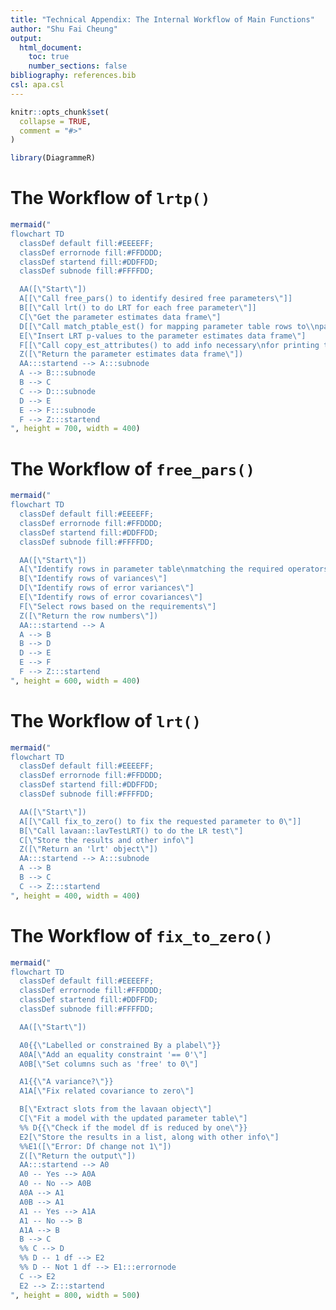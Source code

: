 ```yaml
---
title: "Technical Appendix: The Internal Workflow of Main Functions"
author: "Shu Fai Cheung"
output:
  html_document:
    toc: true
    number_sections: false
bibliography: references.bib
csl: apa.csl
---
```



```r
knitr::opts_chunk$set(
  collapse = TRUE,
  comment = "#>"
)
```

```r
library(DiagrammeR)
```

# The Workflow of `lrtp()`

```r
mermaid("
flowchart TD
  classDef default fill:#EEEEFF;
  classDef errornode fill:#FFDDDD;
  classDef startend fill:#DDFFDD;
  classDef subnode fill:#FFFFDD;

  AA([\"Start\"])
  A[[\"Call free_pars() to identify desired free parameters\"]]
  B[[\"Call lrt() to do LRT for each free parameter\"]]
  C[\"Get the parameter estimates data frame\"]
  D[[\"Call match_ptable_est() for mapping parameter table rows to\\nparameter estimates data frame rows\"]]
  E[\"Insert LRT p-values to the parameter estimates data frame\"]
  F[[\"Call copy_est_attributes() to add info necessary\nfor printing the results in lavaan style\"]]
  Z([\"Return the parameter estimates data frame\"])
  AA:::startend --> A:::subnode
  A --> B:::subnode
  B --> C
  C --> D:::subnode
  D --> E
  E --> F:::subnode
  F --> Z:::startend
", height = 700, width = 400)
```

# The Workflow of `free_pars()`

```r
mermaid("
flowchart TD
  classDef default fill:#EEEEFF;
  classDef errornode fill:#FFDDDD;
  classDef startend fill:#DDFFDD;
  classDef subnode fill:#FFFFDD;

  AA([\"Start\"])
  A[\"Identify rows in parameter table\nmatching the required operators\"]
  B[\"Identify rows of variances\"]
  D[\"Identify rows of error variances\"]
  E[\"Identify rows of error covariances\"]
  F[\"Select rows based on the requirements\"]
  Z([\"Return the row numbers\"])
  AA:::startend --> A
  A --> B
  B --> D
  D --> E
  E --> F
  F --> Z:::startend
", height = 600, width = 400)
```

# The Workflow of `lrt()`

```r
mermaid("
flowchart TD
  classDef default fill:#EEEEFF;
  classDef errornode fill:#FFDDDD;
  classDef startend fill:#DDFFDD;
  classDef subnode fill:#FFFFDD;

  AA([\"Start\"])
  A[[\"Call fix_to_zero() to fix the requested parameter to 0\"]]
  B[\"Call lavaan::lavTestLRT() to do the LR test\"]
  C[\"Store the results and other info\"]
  Z([\"Return an 'lrt' object\"])
  AA:::startend --> A:::subnode
  A --> B
  B --> C
  C --> Z:::startend
", height = 400, width = 400)
```


# The Workflow of `fix_to_zero()`

```r
mermaid("
flowchart TD
  classDef default fill:#EEEEFF;
  classDef errornode fill:#FFDDDD;
  classDef startend fill:#DDFFDD;
  classDef subnode fill:#FFFFDD;

  AA([\"Start\"])

  A0{{\"Labelled or constrained By a plabel\"}}
  A0A[\"Add an equality constraint '== 0'\"]
  A0B[\"Set columns such as 'free' to 0\"]

  A1{{\"A variance?\"}}
  A1A[\"Fix related covariance to zero\"]

  B[\"Extract slots from the lavaan object\"]
  C[\"Fit a model with the updated parameter table\"]
  %% D{{\"Check if the model df is reduced by one\"}}
  E2[\"Store the results in a list, along with other info\"]
  %%E1([\"Error: Df change not 1\"])
  Z([\"Return the output\"])
  AA:::startend --> A0
  A0 -- Yes --> A0A
  A0 -- No --> A0B
  A0A --> A1
  A0B --> A1
  A1 -- Yes --> A1A
  A1 -- No --> B
  A1A --> B
  B --> C
  %% C --> D
  %% D -- 1 df --> E2
  %% D -- Not 1 df --> E1:::errornode
  C --> E2
  E2 --> Z:::startend
", height = 800, width = 500)
```